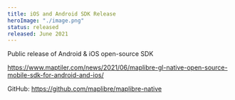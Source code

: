 ```yaml
---
title: iOS and Android SDK Release
heroImage: "./image.png"
status: released
released: June 2021
---
```


Public release of Android & iOS open-source SDK

https://www.maptiler.com/news/2021/06/maplibre-gl-native-open-source-mobile-sdk-for-android-and-ios/

GitHub: https://github.com/maplibre/maplibre-native
